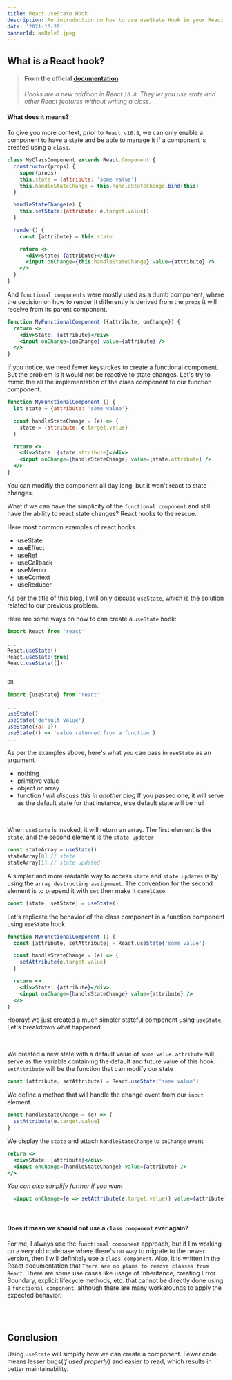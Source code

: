 ```yaml
---
title: React useState Hook 
description: An introduction on how to use useState Hook in your React application
date: '2021-10-20'
bannerId: anRzle5.jpeg
---
```


## What is a React hook?

> #### From the official [documentation](https://reactjs.org/docs/hooks-intro.html)
> _Hooks are a new addition in React `16.8`. They let you use state and other_ 
> _React features without writing a class._

#### What does it means?
To give you more context, prior to `React v16.8`, we can only enable a component
to have a state and be able to manage it if a component is created using a `class`.

```jsx live
class MyClassComponent extends React.Component {
  constructor(props) {
    super(props)
    this.state = {attribute: 'some value'}
    this.handleStateChange = this.handleStateChange.bind(this)
  }

  handleStateChange(e) {
    this.setState({attribute: e.target.value})
  }

  render() {
    const {attribute} = this.state

    return <>
      <div>State: {attribute}</div>
      <input onChange={this.handleStateChange} value={attribute} />
    </>
  }
}
```

And `functional components` were mostly used as a dumb component, where
the decision on how to render it differently is derived from the `props` it will
receive from its parent component.

```jsx
function MyFunctionalComponent ({attribute, onChange}) {
  return <>
    <div>State: {attribute}</div>
    <input onChange={onChange} value={attribute} />
  </>
}
```

If you notice, we need fewer keystrokes to create a functional component.
But the problem is it would not be reactive to state changes.
Let's try to mimic the all the implementation of the class component to our function component.

```jsx live
function MyFunctionalComponent () {
  let state = {attribute: 'some value'}

  const handleStateChange = (e) => {
    state = {attribute: e.target.value}
  }

  return <>
    <div>State: {state.attribute}</div>
    <input onChange={handleStateChange} value={state.attribute} />
  </>
}
```

You can modifly the component all day long, but it won't react to state changes.
<br />

What if we can have the simplicity of the `functional component` and still have
the ability to react state changes? React hooks to the rescue.

Here most common examples of react hooks
- useState
- useEffect
- useRef
- useCallback
- useMemo
- useContext
- useReducer

As per the title of this blog, I will only discuss `useState`, which is the solution related to our previous problem.

Here are some ways on how to can create a `useState` hook:

```jsx
import React from 'react'

...
React.useState()
React.useState(true)
React.useState([])
...

OR

import {useState} from 'react'

...
useState()
useState('default value')
useState({a: 1})
useState(() => 'value returned from a function')
...
```

As per the examples above, here's what you can pass in `useState` as an argument
- nothing
- primitive value
- object or array
- function _I will discuss this in another blog_
If you passed one, it will serve as the default state for that instance,
else default state will be null

<br />

When `useState` is invoked, it will return an array.
The first element is the `state`, and the second element is the `state updater`

```jsx
const stateArray = useState()
stateArray[0] // state
stateArray[1] // state updated
```

A simpler and more readable way to access `state` and `state updates` is by using
the `array destructing assignment`.
The convention for the second element is to prepend it with `set` then make it `camelCase`.

```jsx
const [state, setState] = useState()
```

Let's replicate the behavior of the class component in a function component using `useState` hook.

```jsx live
function MyFunctionalComponent () {
  const [attribute, setAttribute] = React.useState('some value')

  const handleStateChange = (e) => {
    setAttribute(e.target.value)
  }

  return <>
    <div>State: {attribute}</div>
    <input onChange={handleStateChange} value={attribute} />
  </>
}
```

Hooray! we just created a much simpler stateful component using `useState`.
Let's breakdown what happened.

<br />

We created a new state with a default value of `some value`.
`attribute` will serve as the variable containing the default and future value of this hook.
`setAttribute` will be the function that can modify our state

```jsx
const [attribute, setAttribute] = React.useState('some value')
```

We define a method that will handle the change event from our `input` element.
```jsx
const handleStateChange = (e) => {
  setAttribute(e.target.value)
}
```

We display the `state` and attach `handleStateChange` to `onChange` event
```jsx
return <>
  <div>State: {attribute}</div>
  <input onChange={handleStateChange} value={attribute} />
</>
```

_You can also simplify further if you want_
```jsx
  <input onChange={e => setAttribute(e.target.value)} value={attribute} />
```

<br />

#### Does it mean we should not use a `class component` ever again?
For me, I always use the `functional component` approach, but if I'm working on a very old codebase where there's no way to migrate to the newer version,
then I will definitely use a `class component`.
Also, it is written in the React documentation that `There are no plans to remove classes from React`.
There are some use cases like usage of Inheritance, creating Error Boundary, explicit lifecycle methods, etc.
that cannot be directly done using a `functional component`, although there are many workarounds to apply the expected behavior.

<br />
<br />

## Conclusion
Using `useState` will simplify how we can create a component.
Fewer code means lesser bugs(_if used properly_) and easier to read, which results in better maintainability.
